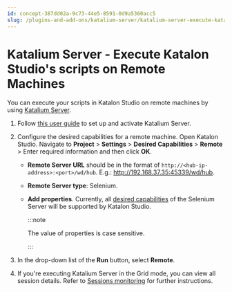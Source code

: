 ```yaml
---
id: concept-387dd02a-9c73-44e5-8591-0d9a5360acc5
slug: /plugins-and-add-ons/katalium-server/katalium-server-execute-katalon-studio-s-scripts-on-remote-machines
---
```


# Katalium Server - Execute Katalon Studio's scripts on Remote Machines

You can execute your scripts in Katalon Studio on remote machines by using [Katalium Server](/plugins-and-add-ons/katalium-server/katalium-server-overview).

1.  Follow [this user guide](/plugins-and-add-ons/katalium-server/get-started-with-katalium-server) to set up and activate Katalium Server.

2.  Configure the desired capabilities for a remote machine. Open Katalon Studio. Navigate to **Project** &gt; **Settings** &gt; **Desired Capabilities** &gt; **Remote** &gt; Enter required information and then click **OK**.

    -   **Remote Server URL** should be in the format of <code>http://&lt;hub-ip-address&gt;:&lt;port&gt;/wd/hub</code>. E.g.: http://192.168.37.35:45339/wd/hub.
    -   **Remote Server type**: Selenium.
    -   **Add properties**. Currently, all [desired capabilities](https://github.com/SeleniumHQ/selenium/wiki/DesiredCapabilities#used-by-the-selenium-server-for-browser-selection) of the Selenium Server will be supported by Katalon Studio.

        
        :::note

        The value of properties is case sensitive.

        :::

3.  In the drop-down list of the **Run** button, select **Remote**.

4.  If you're executing Katalium Server in the Grid mode, you can view all session details. Refer to [Sessions monitoring](/plugins-and-add-ons/katalium-server/sessions-monitoring-for-katalium-server) for further instructions.